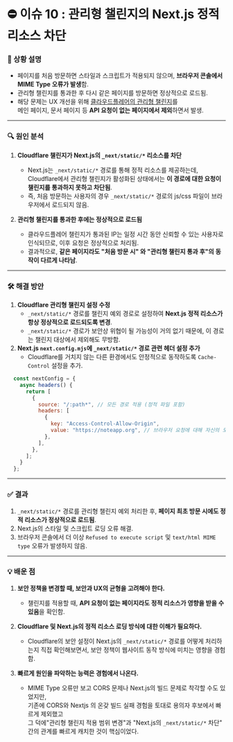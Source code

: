 
# ⛔ 이슈 10 : 관리형 챌린지의 Next.js 정적 리소스 차단

### 📝 상황 설명

<div className="flex my-10 gap-3 justify-around">
  <div className="flex items-center">
    <ToggleDocsImage className="h-14 text-base" src={dimg.staticsrc.fail} label="상황 스크린샷 보기"/>
  </div>
  <DocsImage src={dimg.staticsrc.faillog}/>
</div>

- 페이지를 처음 방문하면 스타일과 스크립트가 적용되지 않으며, **브라우저 콘솔에서 MIME Type 오류가 발생**함.
- 관리형 챌린지를 통과한 후 다시 같은 페이지를 방문하면 정상적으로 로드됨.
- 해당 문제는 UX 개선을 위해 [클라우드플레어의 관리형 챌린지](https://developers.cloudflare.com/waf/reference/cloudflare-challenges/#managed-challenge-recommended)를<br/> 메인 페이지, 문서 페이지 등 **API 요청이 없는 페이지에서 제외**하면서 발생.

---

### 🔍 원인 분석

1. **Cloudflare 챌린지가 Next.js의 `_next/static/*` 리소스를 차단**
     - Next.js는 `_next/static/*` 경로를 통해 정적 리소스를 제공하는데, Cloudflare에서 관리형 챌린지가 활성화된 상태에서는 **이 경로에 대한 요청이 챌린지를 통과하지 못하고 차단됨**.
     - 즉, 처음 방문하는 사용자의 경우 `_next/static/*` 경로의 js/css 파일이 브라우저에서 로드되지 않음.

2. **관리형 챌린지를 통과한 후에는 정상적으로 로드됨**
     - 클라우드플레어 챌린지가 통과된 IP는 일정 시간 동안 신뢰할 수 있는 사용자로 인식되므로, 이후 요청은 정상적으로 처리됨.
     - 결과적으로, **같은 페이지라도 "처음 방문 시" 와 "관리형 챌린지 통과 후"의 동작이 다르게 나타남**.

---

### 🛠️ 해결 방안

1. **Cloudflare 관리형 챌린지 설정 수정**
     - `_next/static/*` 경로를 챌린지 예외 경로로 설정하여 **Next.js 정적 리소스가 항상 정상적으로 로드되도록 변경**.
     - `_next/static/*` 경로가 보안상 위협이 될 가능성이 거의 없기 때문에, 이 경로는 챌린지 대상에서 제외해도 무방함.
2. **Next.js `next.config.mjs`에 `_next/static/*` 경로 관련 헤더 설정 추가**
     - Cloudflare를 거치지 않는 다른 환경에서도 안정적으로 동작하도록 `Cache-Control` 설정을 추가.

```js filename="next.config.mjs"
  const nextConfig = {
    async headers() {
      return [
        {
          source: "/:path*", // 모든 경로 적용 (정적 파일 포함)
          headers: [
            {
              key: "Access-Control-Allow-Origin",
              value: "https://noteapp.org", // 브라우저 요청에 대해 자신의 도메인만 허용
            },
          ],
        },
      ];
    }
  };
```


---

### ✅ 결과

1. `_next/static/*` 경로를 관리형 챌린지 예외 처리한 후, **페이지 최초 방문 시에도 정적 리소스가 정상적으로 로드됨**.
2. Next.js의 스타일 및 스크립트 로딩 오류 해결.
3. 브라우저 콘솔에서 더 이상 `Refused to execute script` 및 `text/html MIME type` 오류가 발생하지 않음.

---

### 💡 배운 점

1. **보안 정책을 변경할 때, 보안과 UX의 균형을 고려해야 한다.**
    - 챌린지를 적용할 때, **API 요청이 없는 페이지라도 정적 리소스가 영향을 받을 수 있음**을 확인함.

2. **Cloudflare 및 Next.js의 정적 리소스 로딩 방식에 대한 이해가 필요하다.**
    - Cloudflare의 보안 설정이 Next.js의 `_next/static/*` 경로를 어떻게 처리하는지 직접 확인해보면서, 보안 정책이 웹사이트 동작 방식에 미치는 영향을 경험함.

3. **빠르게 원인을 파악하는 능력은 경험에서 나온다.**
    - MIME Type 오류만 보고 CORS 문제나 Next.js의 빌드 문제로 착각할 수도 있었지만,<br/>기존에 CORS와 Nextjs 의 온갖 빌드 실패 경험을 토대로 용의자 후보에서 빠르게 제외했고 <br/>그 덕에"관리형 챌린지 적용 범위 변경"과 "Next.js의 `_next/static/*` 차단" 간의 관계를 빠르게 캐치한 것이 핵심이었다.
